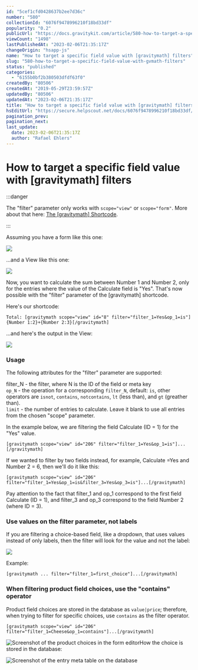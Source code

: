 ```yaml
---
id: "5cef1cfd0428637b2ee7d36c"
number: "580"
collectionId: "6076f9478996210f18bd33df"
popularity: "0.2"
publicUrl: "https://docs.gravitykit.com/article/580-how-to-target-a-specific-field-value-with-gvmath-filters"
viewCount: "1498"
lastPublishedAt: "2023-02-06T21:35:17Z"
changeOrigin: "hsapp-js"
name: "How to target a specific field value with [gravitymath] filters"
slug: "580-how-to-target-a-specific-field-value-with-gvmath-filters"
status: "published"
categories: 
  - "6155b0bf2b380503dfdf63f0"
createdBy: "80506"
createdAt: "2019-05-29T23:59:57Z"
updatedBy: "80506"
updatedAt: "2023-02-06T21:35:17Z"
title: "How to target a specific field value with [gravitymath] filters"
hsEditUrl: "https://secure.helpscout.net/docs/6076f9478996210f18bd33df/article/5cef1cfd0428637b2ee7d36c"
pagination_prev: 
pagination_next: 
last_update:
  date: 2023-02-06T21:35:17Z
  author: "Rafael Ehlers"
---
```


# How to target a specific field value with [gravitymath] filters


:::danger

The "filter" parameter only works with `scope="view"` or `scope="form"`. More about that here: [The \[gravitymath\] Shortcode](https://docs.gravitykit.com/article/295-math-shortcode).

:::



Assuming you have a form like this one:

![](https://s3.amazonaws.com/helpscout.net/docs/assets/54c58489e4b051242988532c/images/5cef1e192c7d3a1cb9b6f73e/file-5uPpTBdiub.png)

...and a View like this one:

![](https://s3.amazonaws.com/helpscout.net/docs/assets/54c58489e4b051242988532c/images/5cef1e420428637b2ee7d375/file-DSQ3TePMYq.png)

Now, you want to calculate the sum between Number 1 and Number 2, only for the entries where the value of the Calculate field is "Yes". That's now possible with the "filter" parameter of the \[gravitymath\] shortcode.

Here's our shortcode:

```
Total: [gravitymath scope="view" id="8" filter="filter_1=Yes&op_1=is"]{Number 1:2}+{Number 2:3}[/gravitymath]
```

...and here's the output in the View:

![](https://s3.amazonaws.com/helpscout.net/docs/assets/54c58489e4b051242988532c/images/5cef1ee70428637b2ee7d379/file-OmCmE1PWb3.png)

### Usage

The following attributes for the "filter" parameter are supported:

filter\_N - the filter, where N is the ID of the field or meta key  
`op_N` - the operation for a corresponding `filter_N`, default: `is`, other operators are `isnot`, `contains`, `notcontains`, `lt` (less than), and `gt` (greather than).  
`limit` - the number of entries to calculate. Leave it blank to use all entries from the chosen "scope" parameter.

In the example below, we are filtering the field Calculate (ID = 1) for the "Yes" value.

```
[gravitymath scope="view" id="206" filter="filter_1=Yes&op_1=is"]...[/gravitymath]
```

If we wanted to filter by two fields instead, for example, Calculate =Yes and Number 2 = 6, then we'll do it like this:

```
[gravitymath scope="view" id="206" filter="filter_1=Yes&op_1=is&filter_3=Yes&op_3=is"]...[/gravitymath]
```

Pay attention to the fact that filter\_1 and op\_1 correspond to the first field Calculate (ID = 1), and filter\_3 and op\_3 correspond to the field Number 2 (where ID = 3).

### Use values on the filter parameter, not labels

If you are filtering a choice-based field, like a dropdown, that uses values instead of only labels, then the filter will look for the value and not the label:

![](https://s3.amazonaws.com/helpscout.net/docs/assets/54c58489e4b051242988532c/images/63bf4a01e8beff1be5c66e33/file-643yznNs4l.png)

Example:

```
[gravitymath ... filter="filter_1=first_choice"]...[/gravitymath]
```

### When filtering product field choices, use the "contains" operator

Product field choices are stored in the database as `value|price`; therefore, when trying to filter for specific choices, use `contains` as the filter operator.

```
[gravitymath scope="view" id="206" filter="filter_1=Cheese&op_1=contains"]...[/gravitymath]
```

![Screenshot of the product choices in the form editor](https://s3.amazonaws.com/helpscout.net/docs/assets/54c58489e4b051242988532c/images/63e170fdd2459a27d10c8c86/file-AA18Esx4KW.png)How the choice is stored in the database:

![Screenshot of the entry meta table on the database](https://s3.amazonaws.com/helpscout.net/docs/assets/54c58489e4b051242988532c/images/63e171e4f19b3c454741d544/file-ggTUXmmUF8.png)